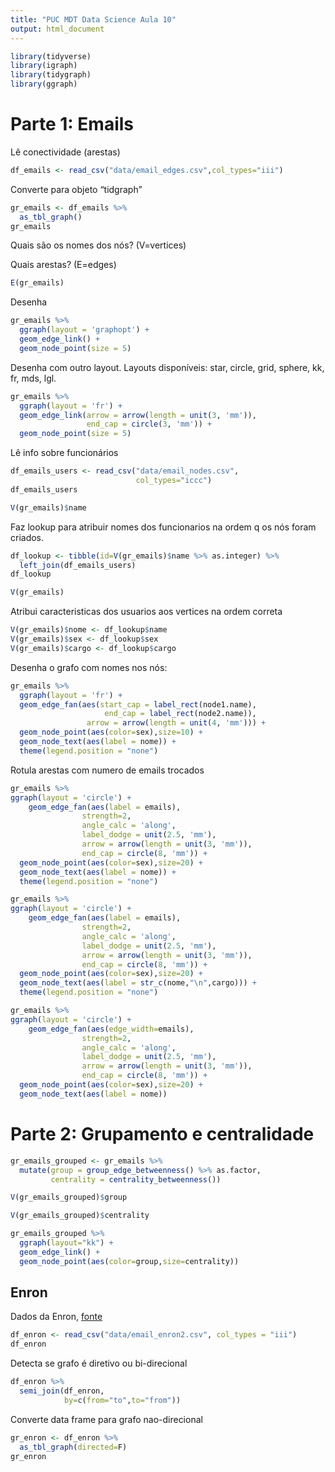 ```yaml
---
title: "PUC MDT Data Science Aula 10"
output: html_document
---
```


```r
library(tidyverse)
library(igraph)
library(tidygraph)
library(ggraph)
```

# Parte 1: Emails

Lê conectividade (arestas)

```r
df_emails <- read_csv("data/email_edges.csv",col_types="iii")
```

Converte para objeto "tidgraph"

```r
gr_emails <- df_emails %>%
  as_tbl_graph()
gr_emails
```


Quais são os nomes dos nós? (V=vertices)

Quais arestas? (E=edges)

```r
E(gr_emails)
```

Desenha

```r
gr_emails %>% 
  ggraph(layout = 'graphopt') + 
  geom_edge_link() +
  geom_node_point(size = 5)
```

Desenha com outro layout. Layouts disponíveis: star, circle, grid, sphere, kk, fr, mds, lgl.

```r
gr_emails %>% 
  ggraph(layout = 'fr') + 
  geom_edge_link(arrow = arrow(length = unit(3, 'mm')), 
                 end_cap = circle(3, 'mm')) + 
  geom_node_point(size = 5)
```

Lê info sobre funcionários

```r
df_emails_users <- read_csv("data/email_nodes.csv",
                            col_types="iccc")
df_emails_users
```

```r
V(gr_emails)$name
```

Faz lookup para atribuir nomes dos funcionarios na ordem q os nós foram criados.

```r
df_lookup <- tibble(id=V(gr_emails)$name %>% as.integer) %>%
  left_join(df_emails_users)
df_lookup
```


```r
V(gr_emails)
```

Atribui caracteristicas dos usuarios aos vertices na ordem correta

```r
V(gr_emails)$nome <- df_lookup$name
V(gr_emails)$sex <- df_lookup$sex
V(gr_emails)$cargo <- df_lookup$cargo
```

Desenha o grafo com nomes nos nós:

```r
gr_emails %>%
  ggraph(layout = 'fr') + 
  geom_edge_fan(aes(start_cap = label_rect(node1.name),
                     end_cap = label_rect(node2.name)), 
                 arrow = arrow(length = unit(4, 'mm'))) +
  geom_node_point(aes(color=sex),size=10) +
  geom_node_text(aes(label = nome)) +
  theme(legend.position = "none")
```

Rotula arestas com numero de emails trocados

```r
gr_emails %>%
ggraph(layout = 'circle') + 
    geom_edge_fan(aes(label = emails), 
                strength=2,
                angle_calc = 'along',
                label_dodge = unit(2.5, 'mm'),
                arrow = arrow(length = unit(3, 'mm')), 
                end_cap = circle(8, 'mm')) + 
  geom_node_point(aes(color=sex),size=20) +
  geom_node_text(aes(label = nome)) +
  theme(legend.position = "none")
```

```r
gr_emails %>%
ggraph(layout = 'circle') + 
    geom_edge_fan(aes(label = emails), 
                strength=2,
                angle_calc = 'along',
                label_dodge = unit(2.5, 'mm'),
                arrow = arrow(length = unit(3, 'mm')), 
                end_cap = circle(8, 'mm')) + 
  geom_node_point(aes(color=sex),size=20) +
  geom_node_text(aes(label = str_c(nome,"\n",cargo))) +
  theme(legend.position = "none")
```

```r
gr_emails %>%
ggraph(layout = 'circle') + 
    geom_edge_fan(aes(edge_width=emails), 
                strength=2,
                angle_calc = 'along',
                label_dodge = unit(2.5, 'mm'),
                arrow = arrow(length = unit(3, 'mm')), 
                end_cap = circle(8, 'mm')) + 
  geom_node_point(aes(color=sex),size=20) +
  geom_node_text(aes(label = nome))
```

# Parte 2: Grupamento e centralidade

```r
gr_emails_grouped <- gr_emails %>%
  mutate(group = group_edge_betweenness() %>% as.factor,
         centrality = centrality_betweenness())
```

```r
V(gr_emails_grouped)$group
```

```r
V(gr_emails_grouped)$centrality
```

```r
gr_emails_grouped %>%
  ggraph(layout="kk") +
  geom_edge_link() +
  geom_node_point(aes(color=group,size=centrality))
```

## Enron

Dados da Enron, [fonte](http://networkrepository.com/email.php)

```r
df_enron <- read_csv("data/email_enron2.csv", col_types = "iii")
df_enron
```

Detecta se grafo é diretivo ou bi-direcional

```r
df_enron %>%
  semi_join(df_enron,
            by=c(from="to",to="from"))
```

Converte data frame para grafo nao-direcional

```r
gr_enron <- df_enron %>%
  as_tbl_graph(directed=F)
gr_enron
```








